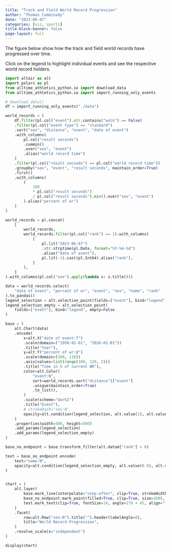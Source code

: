 ```yaml
---
title: "Track and Field World Record Progression"
author: "Thomas Camminady"
date: "2023-06-07"
categories: [viz, sports]
title-block-banner: false
page-layout: full
---
```


The figure below show how the track and field world records have progressed over time.


Click on the legend to highlight individual events and see the respective world record holders.


```python
import altair as alt
import polars as pl
from alltime_athletics_python.io import download_data
from alltime_athletics_python.io import import_running_only_events

# download_data()
df = import_running_only_events("./data")
```




```python

world_records = (
    df.filter(pl.col("event").str.contains("walk") == False)
    .filter(pl.col("event type") == "standard")
    .sort("sex", "distance", "event", "date of event")
    .with_columns(
        pl.col("result seconds")
        .cummin()
        .over("sex", "event")
        .alias("world record time")
    )
    .filter(pl.col("result seconds") == pl.col("world record time"))
    .groupby("sex", "event", "result seconds", maintain_order=True)
    .first()
    .with_columns(
        (
            100
            * pl.col("result seconds")
            / pl.col("result seconds").min().over("sex", "event")
        ).alias("percent of wr")
    )
)

world_records = pl.concat(
    [
        world_records,
        world_records.filter(pl.col("rank") == 1).with_columns(
            [
                pl.lit("2023-06-07")
                .str.strptime(pl.Date, format="%Y-%m-%d")
                .alias("date of event"),
                pl.lit(-1).cast(pl.Int64).alias("rank"),
            ]
        ),
    ]
).with_columns(pl.col("sex").apply(lambda s: s.title()))

data = world_records.select(
    "date of event", "percent of wr", "event", "sex", "name", "rank"
).to_pandas()
legend_selection = alt.selection_point(fields=["event"], bind="legend")
legend_selection_empty = alt.selection_point(
    fields=["event"], bind="legend", empty=False
)

base = (
    alt.Chart(data)
    .encode(
        x=alt.X("date of event:T")
        .scale(domain=("1950-01-01", "2026-01-01"))
        .title("Year"),
        y=alt.Y("percent of wr:Q")
        .scale(domain=(100, 110))
        .axis(values=list(range(100, 120, 2)))
        .title("Time in % of current WR"),
        color=alt.Color(
            "event:N",
            sort=world_records.sort("distance")["event"]
            .unique(maintain_order=True)
            .to_list(),
        )
        .scale(scheme="dark2")
        .title("Event"),
        # strokeDash="sex:N",
        opacity=alt.condition(legend_selection, alt.value(1), alt.value(0)),
    )
    .properties(width=800, height=500)
    .add_params(legend_selection)
    .add_params(legend_selection_empty)
)

base_no_endpoint = base.transform_filter(alt.datum["rank"] > 0)

text = base_no_endpoint.encode(
    text="name:N",
    opacity=alt.condition(legend_selection_empty, alt.value(0.9), alt.value(0.0)),
)


chart = (
    alt.layer(
        base.mark_line(interpolate="step-after", clip=True, strokeWidth=3),
        base_no_endpoint.mark_point(filled=True, clip=True, size=100),
        text.mark_text(clip=True, fontSize=14, angle=270 + 45, align="left", dx=15),
    )
    .facet(
        row=alt.Row("sex:N").title("").header(labelAngle=0),
        title="World Record Progression",
    )
    .resolve_scale(x="independent")
)

display(chart)

```

